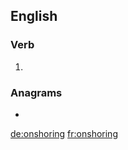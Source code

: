 ==English==

===Verb===
{{head|en|present participle}}

# {{present participle of|onshore|lang=en|nocat=1}}

===Anagrams===
* {{l|en|noshoring}}

[[de:onshoring]]
[[fr:onshoring]]